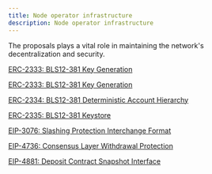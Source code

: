 ```yaml
---
title: Node operator infrastructure
description: Node operator infrastructure
---
```


The proposals plays a vital role in maintaining the network's decentralization and security.

[ERC-2333: BLS12-381 Key Generation](https://eipswiki.notion.site/ERC-2333-BLS12-381-Key-Generation-3317b824bdd0436b924e109225f9679d?pvs=25)

[ERC-2333: BLS12-381 Key Generation](https://eips.ethereum.org/EIPS/eip-2333)

[ERC-2334: BLS12-381 Deterministic Account Hierarchy](https://eips.ethereum.org/EIPS/eip-2334)

[ERC-2335: BLS12-381 Keystore](https://eips.ethereum.org/EIPS/eip-2335)

[EIP-3076: Slashing Protection Interchange Format](https://eips.ethereum.org/EIPS/eip-3076)

[EIP-4736: Consensus Layer Withdrawal Protection](https://eips.ethereum.org/EIPS/eip-4736)

[EIP-4881: Deposit Contract Snapshot Interface](https://eips.ethereum.org/EIPS/eip-4881)

